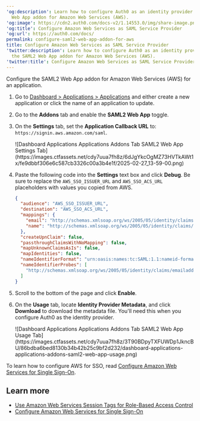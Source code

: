 ---
'og:description': Learn how to configure Auth0 as an identity provider using the SAML2
  Web App addon for Amazon Web Services (AWS).
'og:image': https://cdn2.auth0.com/docs-v2/1.14553.0/img/share-image.png
'og:title': Configure Amazon Web Services as SAML Service Provider
'og:url': https://auth0.com/docs/
permalink: configure-saml2-web-app-addon-for-aws
title: Configure Amazon Web Services as SAML Service Provider
'twitter:description': Learn how to configure Auth0 as an identity provider using
  the SAML2 Web App addon for Amazon Web Services (AWS).
'twitter:title': Configure Amazon Web Services as SAML Service Provider
---
Configure the SAML2 Web App addon for Amazon Web Services (AWS) for an application.

1. Go to [Dashboard > Applications > Applications](https://manage.auth0.com/#/applications) and either create a new application or click the name of an application to update.
2. Go to the **Addons** tab and enable the **SAML2 Web App** toggle.
3. On the **Settings** tab, set the **Application Callback URL** to: `https://signin.aws.amazon.com/saml`.

   <Frame>![Dashboard Applications Applications Addons Tab SAML2 Web App Settings Tab](https://images.ctfassets.net/cdy7uua7fh8z/6dJgYkcOgMZ73HVTkAWt1x/fe9dbbf306e6c587cb3326c00a3b4e1f/2025-02-27_13-59-00.png)</Frame>
4. Paste the following code into the **Settings** text box and click **Debug**. Be sure to replace the `AWS_SSO_ISSUER_URL` and `AWS_SSO_ACS_URL` placeholders with values you copied from AWS.

   ```json lines
   {
     "audience": "AWS_SSO_ISSUER_URL",
     "destination": "AWS_SSO_ACS_URL",
     "mappings": {
       "email": "http://schemas.xmlsoap.org/ws/2005/05/identity/claims/emailaddress",
       "name": "http://schemas.xmlsoap.org/ws/2005/05/identity/claims/name"
     },
     "createUpnClaim": false,
     "passthroughClaimsWithNoMapping": false,
     "mapUnknownClaimsAsIs": false,
     "mapIdentities": false,
     "nameIdentifierFormat": "urn:oasis:names:tc:SAML:1.1:nameid-format:emailAddress",
     "nameIdentifierProbes": [
       "http://schemas.xmlsoap.org/ws/2005/05/identity/claims/emailaddress"
     ]
   }
   ```


   

   
5. Scroll to the bottom of the page and click **Enable**.
6. On the **Usage** tab, locate **Identity Provider Metadata**, and click **Download** to download the metadata file. You'll need this when you configure Auth0 as the identity provider.

   <Frame>![Dashboard Applications Applications Addons Tab SAML2 Web App Usage Tab](https://images.ctfassets.net/cdy7uua7fh8z/3T90BDpyTXFUWDp1JkncBU/86bdba6bed8130b34b42b25c9bf2d232/dashboard-applications-applications-addons-saml2-web-app-usage.png)</Frame>

To learn how to configure AWS for <Tooltip tip="Single Sign-On (SSO): Service that, after a user logs into one applicaton, automatically logs that user in to other applications." cta="View Glossary" href="/docs/glossary?term=SSO">SSO</Tooltip>, read [Configure Amazon Web Services for Single Sign-On](/docs/customize/integrations/aws/configure-amazon-web-services-for-sso).

## Learn more

* [Use Amazon Web Services Session Tags for Role-Based Access Control](/docs/customize/integrations/aws/session-tags)
* [Configure Amazon Web Services for Single Sign-On](/docs/customize/integrations/aws/configure-amazon-web-services-for-sso)